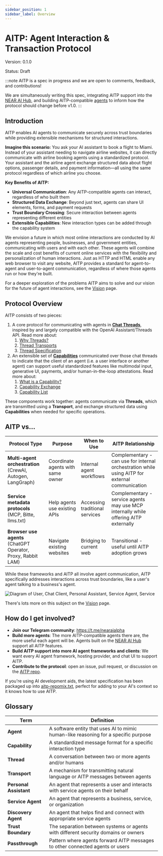 ```yaml
---
sidebar_position: 1
sidebar_label: Overview
---
```


# AITP: Agent Interaction & Transaction Protocol

Version: 0.1.0

Status: Draft

:::note
AITP is a spec in progress and we are open to comments, feedback, and contributions!

We are simultaneously writing this spec, integrating AITP support into the [NEAR AI Hub](https://app.near.ai/), and building
AITP-compatible [agents](https://app.near.ai/agents) to inform how the protocol should change before v1.0.
:::

## Introduction

AITP enables AI agents to communicate securely across trust boundaries while providing extensible mechanisms for structured interactions.

**Imagine this scenario:** You ask your AI assistant to book a flight to Miami. Instead of your assistant needing to navigate airline websites, it can directly communicate with airline booking agents using a standardized protocol. Your assistant and the airline agent exchange structured data about flight options, passenger details, and payment information—all using the same protocol regardless of which airline you choose.

**Key Benefits of AITP:**
- **Universal Communication**: Any AITP-compatible agents can interact, regardless of who built them
- **Structured Data Exchange**: Beyond just text, agents can share UI elements, forms, and payment requests
- **Trust Boundary Crossing**: Secure interaction between agents representing different entities
- **Extensible Capabilities**: New interaction types can be added through the capability system

We envision a future in which most online interactions are conducted by AI agents representing people, businesses, and government entities, communicating with users and with each other. These agents will combine the scale and cost benefits of current online services with the flexibility and personalization of human interactions. Just as HTTP and HTML enable any web browser to visit any website, AITP provides a standard for agent-to-agent and user-to-agent communication, regardless of where those agents run or how they're built.

For a deeper exploration of the problems AITP aims to solve and our vision for the future of agent interactions, see the [Vision](vision) page.

## Protocol Overview

AITP consists of two pieces:
1. A core protocol for communicating with agents in [**Chat Threads**](threads), inspired by and largely compatible with the OpenAI Assistant/Threads API.  Read more about:
	1. [Why Threads?](threads#why-chat-threads)
	2. [Thread Transports](threads#thread-transports)
	3. [Thread Specification](threads#thread-specification)
2. An extensible set of [**Capabilities**](capabilities) communicated over those chat threads to indicate that the client of an agent (i.e. a user interface or another agent) can support useful standardized features like multimodal input, generative UI, payments, and/or human-in-the-loop attestations.  Read more about:
	1. [What is a Capability?](capabilities#what-is-a-capability)
	3. [Capability Exchange](capabilities#capability-exchange)
	4. [Capability List](capabilities#capability-list)

These components work together: agents communicate via **Threads**, which are transmitted using a **Transport**, and exchange structured data using **Capabilities** when needed for specific operations.

## AITP vs...

| Protocol Type                                                | Purpose                           | When to Use                    | AITP Relationship                                                                              |
|--------------------------------------------------------------|-----------------------------------|--------------------------------|------------------------------------------------------------------------------------------------|
| **Multi-agent orchestration** (CrewAI, Autogen, LangGraph)   | Coordinate agents with same owner | Internal agent workflows       | Complementary - can use for internal orchestration while using AITP for external communication |
| **Service metadata protocols** (MCP, Bitte, llms.txt)        | Help agents use existing APIs     | Accessing traditional services | Complementary - service agents may use MCP internally while offering AITP externally           |
| **Browser use agents** (ChatGPT Operator, Proxy, Rabbit LAM) | Navigate existing websites        | Bridging to current web        | Transitional - useful until AITP adoption grows                                                |

While these frameworks and AITP all involve agent communication, AITP specifically addresses interactions across trust boundaries, like a user's agent talking to a business's agent.

<div style={{ overflowX: 'auto', overflowY: 'hidden' }}>
    <img src={CommsFlow} alt="Diagram of User, Chat Client, Personal Assistant, Service Agent, Service" style={{ maxWidth: 'none', display:'inline-block', height: 353,  }} />
</div>

There's lots more on this subject on the [Vision](vision) page.

## How do I get involved?

* **Join our Telegram community**: https://t.me/nearaialpha
* **Build more agents**: The more AITP-compatible agents there are, the more useful each agent will be.  Agents built on the [NEAR AI Hub](https://app.near.ai) support all AITP features.
* **Build AITP support into more AI agent frameworks and clients**: We want every AI agent framework, hosting provider, and chat UI to support AITP.
* **Contribute to the protocol**: open an issue, pull request, or discussion on the [AITP repo](https://github.com/nearai/aitp).

If you're using AI development aids, the latest specification has been packaged up into [aitp-repomix.txt](https://nightly.link/nearai/aitp/workflows/repomix/main/aitp-repomix.zip), perfect for adding to your AI's context so it knows how to use AITP.

## Glossary

| Term                   | Definition                                                                          |
|------------------------|-------------------------------------------------------------------------------------|
| **Agent**              | A software entity that uses AI to mimic human-like reasoning for a specific purpose |
| **Capability**         | A standardized message format for a specific interaction type                       |
| **Thread**             | A conversation between two or more agents and/or humans                             |
| **Transport**          | A mechanism for transmitting natural language or AITP messages between agents       |
| **Personal Assistant** | An agent that represents a user and interacts with service agents on their behalf   |
| **Service Agent**      | An agent that represents a business, service, or organization                       |
| **Discovery Agent**    | An agent that helps find and connect with appropriate service agents                |
| **Trust Boundary**     | The separation between systems or agents with different security domains or owners  |
| **Passthrough**        | Pattern where agents forward AITP messages to other connected agents or users       |
